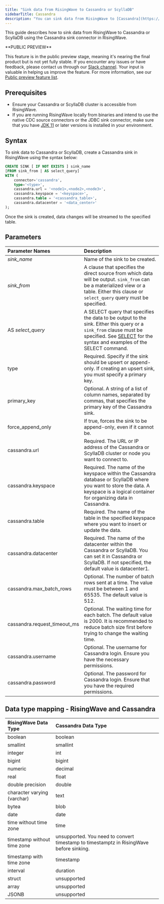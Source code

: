 ```yaml
---
title: "Sink data from RisingWave to Cassandra or ScyllaDB"
sidebarTitle: Cassandra
description: "You can sink data from RisingWave to [Cassandra](https://cassandra.apache.org/). As [ScyllaDB](https://www.scylladb.com/) can work as a drop-in replacement for Cassandra, it means you can sink data from RisingWave to ScyllaDB as well."
---
```


This guide describes how to sink data from RisingWave to Cassandra or ScyllaDB using the Cassandra sink connector in RisingWave.

<Note>
**PUBLIC PREVIEW**

This feature is in the public preview stage, meaning it's nearing the final product but is not yet fully stable. If you encounter any issues or have feedback, please contact us through our [Slack channel](https://www.risingwave.com/slack). Your input is valuable in helping us improve the feature. For more information, see our [Public preview feature list](/changelog/product-lifecycle#features-in-the-public-preview-stage).
</Note>

## Prerequisites

* Ensure your Cassandra or ScyllaDB cluster is accessible from RisingWave.
* If you are running RisingWave locally from binaries and intend to use the native CDC source connectors or the JDBC sink connector, make sure that you have [JDK 11](https://openjdk.org/projects/jdk/11/) or later versions is installed in your environment.

## Syntax[](#syntax "Direct link to Syntax")

To sink data to Cassandra or ScyllaDB, create a Cassandra sink in RisingWave using the syntax below:

```sql
CREATE SINK [ IF NOT EXISTS ] sink_name
[FROM sink_from | AS select_query]
WITH (
    connector='cassandra',
    type='<type>',
    cassandra.url = '<node1>,<node2>,<node3>',
    cassandra.keyspace = '<keyspace>',
    cassandra.table = '<cassandra_table>',
    cassandra.datacenter = '<data_center>'
);
```

Once the sink is created, data changes will be streamed to the specified table.

## Parameters

| Parameter Names                | Description                                                                                                                                                                                                               |
| :----------------------------- | :------------------------------------------------------------------------------------------------------------------------------------------------------------------------------------------------------------------------ |
| _sink\_name_                   | Name of the sink to be created.                                                                                                                                                                                           |
| _sink\_from_                   | A clause that specifies the direct source from which data will be output. `sink_from` can be a materialized view or a table. Either this clause or `select_query` query must be specified.                              |
| AS _select\_query_             | A SELECT query that specifies the data to be output to the sink. Either this query or a `sink_from` clause must be specified. See [SELECT](/sql/commands/sql-select) for the syntax and examples of the SELECT command. |
| type                           | Required. Specify if the sink should be upsert or append-only. If creating an upsert sink, you must specify a primary key.                                                                                                |
| primary\_key                   | Optional. A string of a list of column names, separated by commas, that specifies the primary key of the Cassandra sink.                                                                                                  |
| force\_append\_only            | If true, forces the sink to be append-only, even if it cannot be.                                                                                                                                                         |
| cassandra.url                  | Required. The URL or IP address of the Cassandra or ScyllaDB cluster or node you want to connect to.                                                                                                                      |
| cassandra.keyspace             | Required. The name of the keyspace within the Cassandra database or ScyllaDB where you want to store the data. A keyspace is a logical container for organizing data in Cassandra.                                        |
| cassandra.table                | Required. The name of the table in the specified keyspace where you want to insert or update the data.                                                                                                                    |
| cassandra.datacenter           | Required. The name of the datacenter within the Cassandra or ScyllaDB. You can set it in Cassandra or ScyllaDB. If not specified, the default value is datacenter1.                                                       |
| cassandra.max\_batch\_rows     | Optional. The number of batch rows sent at a time. The value must be between 1 and 65535\. The default value is 512.                                                                                                      |
| cassandra.request\_timeout\_ms | Optional. The waiting time for each batch. The default value is 2000\. It is recommended to reduce batch size first before trying to change the waiting time.                                                             |
| cassandra.username             | Optional. The username for Cassandra login. Ensure you have the necessary permissions.                                                                                                                                    |
| cassandra.password             | Optional. The password for Cassandra login. Ensure that you have the required permissions.                                                                                                                                |

## Data type mapping - RisingWave and Cassandra

| RisingWave Data Type        | Cassandra Data Type                                                                     |
| :-------------------------- | :-------------------------------------------------------------------------------------- |
| boolean                     | boolean                                                                                 |
| smallint                    | smallint                                                                                |
| integer                     | int                                                                                     |
| bigint                      | bigint                                                                                  |
| numeric                     | decimal                                                                                 |
| real                        | float                                                                                   |
| double precision            | double                                                                                  |
| character varying (varchar) | text                                                                                    |
| bytea                       | blob                                                                                    |
| date                        | date                                                                                    |
| time without time zone      | time                                                                                    |
| timestamp without time zone | unsupported. You need to convert timestamp to timestamptz in RisingWave before sinking. |
| timestamp with time zone    | timestamp                                                                               |
| interval                    | duration                                                                                |
| struct                      | unsupported                                                                             |
| array                       | unsupported                                                                             |
| JSONB                       | unsupported                                                                             |

